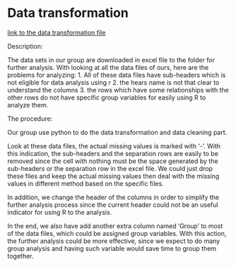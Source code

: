# Data transformation

[link to the data transformation file](data/data_cleaning.ipynb)

Description:

The data sets in our group are downloaded in excel file to the folder for further analysis. 
With looking at all the data files of ours, here are the problems for analyzing:
1. All of these data files have sub-headers which is not eligible for data analysis using r
2. the hears name is not that clear to understand the columns
3. the rows which have some relationships with the other rows do not have specific group variables for easily using R to analyze them.

The procedure:

Our group use python to do the data transformation and data cleaning part.

Look at these data files, the actual missing values is marked with '-'. With this indication, the sub-headers and the separation rows are easily to be removed since the cell with nothing must be the space generated by the sub-headers or the separation row in the excel file. We could just drop these files and keep the actual missing values then deal with the missing values in different method based on the specific files.

In addition, we change the header of the columns in order to simplify the further analysis process since the current header could not be an useful indicator for using R to the analysis.

In the end, we also have add another extra column named 'Group' to most of the data files, which could be assigned group variables. With this action, the further analysis could be more effective, since we expect to do many group analysis and having such variable would save time to group them together. 